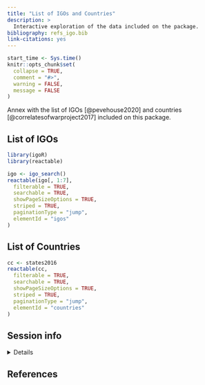 ```yaml
---
title: "List of IGOs and Countries"
description: >
  Interactive exploration of the data included on the package.
bibliography: refs_igo.bib
link-citations: yes
---
```


```r
start_time <- Sys.time()
knitr::opts_chunk$set(
  collapse = TRUE,
  comment = "#>",
  warning = FALSE,
  message = FALSE
)
```

Annex with the list of IGOs [@pevehouse2020] and countries
[@correlatesofwarproject2017] included on this package.

## List of IGOs

```r
library(igoR)
library(reactable)

igo <- igo_search()
reactable(igo[, 1:7],
  filterable = TRUE,
  searchable = TRUE,
  showPageSizeOptions = TRUE,
  striped = TRUE,
  paginationType = "jump",
  elementId = "igos"
)
```

## List of Countries

```r
cc <- states2016
reactable(cc,
  filterable = TRUE,
  searchable = TRUE,
  showPageSizeOptions = TRUE,
  striped = TRUE,
  paginationType = "jump",
  elementId = "countries"
)
```

## Session info

<details>
  <summary>Details</summary>
```r
if (!require("sessioninfo")) {
  install.packages("sessioninfo")
}
sessioninfo::session_info()
```
</details>

## References
